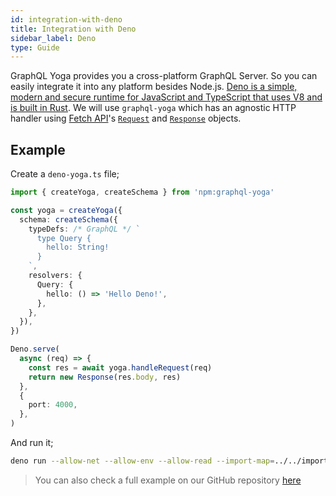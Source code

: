 ```yaml
---
id: integration-with-deno
title: Integration with Deno
sidebar_label: Deno
type: Guide
---
```


GraphQL Yoga provides you a cross-platform GraphQL Server. So you can easily integrate it into any platform besides Node.js.
[Deno is a simple, modern and secure runtime for JavaScript and TypeScript that uses V8 and is built in Rust](https://deno.land/).
We will use `graphql-yoga` which has an agnostic HTTP handler using [Fetch API](https://developer.mozilla.org/en-US/docs/Web/API/Fetch_API/Using_Fetch)'s [`Request`](https://developer.mozilla.org/en-US/docs/Web/API/Request) and [`Response`](https://developer.mozilla.org/en-US/docs/Web/API/Response) objects.

## Example

Create a `deno-yoga.ts` file;

```ts
import { createYoga, createSchema } from 'npm:graphql-yoga'

const yoga = createYoga({
  schema: createSchema({
    typeDefs: /* GraphQL */ `
      type Query {
        hello: String!
      }
    `,
    resolvers: {
      Query: {
        hello: () => 'Hello Deno!',
      },
    },
  }),
})

Deno.serve(
  async (req) => {
    const res = await yoga.handleRequest(req)
    return new Response(res.body, res)
  },
  {
    port: 4000,
  },
)
```

And run it;

```bash
deno run --allow-net --allow-env --allow-read --import-map=../../import-map.json --unstable --compat index.ts
```

> You can also check a full example on our GitHub repository [here](https://github.com/dotansimha/graphql-yoga/tree/master/examples/deno)
